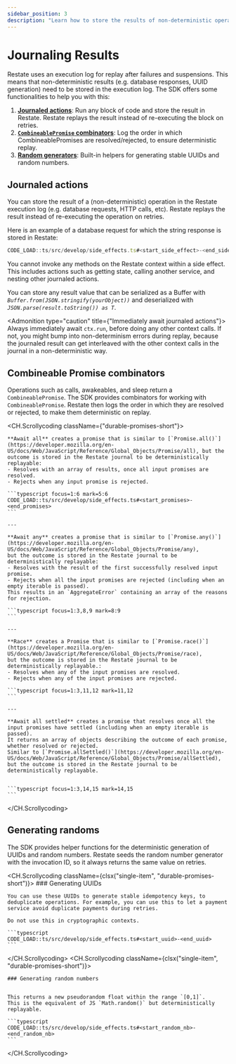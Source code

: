 ```yaml
---
sidebar_position: 3
description: "Learn how to store the results of non-deterministic operations."
---
```



# Journaling Results

Restate uses an execution log for replay after failures and suspensions.
This means that non-deterministic results (e.g. database responses, UUID generation) need to be stored in the execution log.
The SDK offers some functionalities to help you with this:
1. **[Journaled actions](/develop/ts/journaling-results#journaled-actions)**: Run any block of code and store the result in Restate. Restate replays the result instead of re-executing the block on retries.
2. **[`CombineablePromise` combinators](/develop/ts/journaling-results#combineable-promise-combinators)**: Log the order in which CombineablePromises are resolved/rejected, to ensure deterministic replay.
3. **[Random generators](/develop/ts/journaling-results#generating-randoms)**: Built-in helpers for generating stable UUIDs and random numbers.

## Journaled actions
You can store the result of a (non-deterministic) operation in the Restate execution log (e.g. database requests, HTTP calls, etc).
Restate replays the result instead of re-executing the operation on retries.

Here is an example of a database request for which the string response is stored in Restate:
```typescript
CODE_LOAD::ts/src/develop/side_effects.ts#<start_side_effect>-<end_side_effect>
```

You cannot invoke any methods on the Restate context within a side effect.
This includes actions such as getting state, calling another service, and nesting other journaled actions.

You can store any result value that can be serialized as a Buffer with _`Buffer.from(JSON.stringify(yourObject))`_ and deserialized with _`JSON.parse(result.toString()) as T`_.

<Admonition type="caution" title={"Immediately await journaled actions"}>
Always immediately await `ctx.run`, before doing any other context calls.
If not, you might bump into non-determinism errors during replay,
because the journaled result can get interleaved with the other context calls in the journal in a non-deterministic way.
</Admonition>


## Combineable Promise combinators
Operations such as calls, awakeables, and sleep return a `CombineablePromise`.
The SDK provides combinators for working with `CombineablePromise`.
Restate then logs the order in which they are resolved or rejected, to make them deterministic on replay.


<CH.Scrollycoding className={"durable-promises-short"}>

    **Await all** creates a promise that is similar to [`Promise.all()`](https://developer.mozilla.org/en-US/docs/Web/JavaScript/Reference/Global_Objects/Promise/all), but the outcome is stored in the Restate journal to be deterministically replayable:
    - Resolves with an array of results, once all input promises are resolved.
    - Rejects when any input promise is rejected.

    ```typescript focus=1:6 mark=5:6
    CODE_LOAD::ts/src/develop/side_effects.ts#<start_promises>-<end_promises>
    ```

    ---

    **Await any** creates a promise that is similar to [`Promise.any()`](https://developer.mozilla.org/en-US/docs/Web/JavaScript/Reference/Global_Objects/Promise/any),
    but the outcome is stored in the Restate journal to be deterministically replayable:
    - Resolves with the result of the first successfully resolved input promise.
    - Rejects when all the input promises are rejected (including when an empty iterable is passed).
    This results in an `AggregateError` containing an array of the reasons for rejection.

    ```typescript focus=1:3,8,9 mark=8:9
    ```

    ---

    **Race** creates a Promise that is similar to [`Promise.race()`](https://developer.mozilla.org/en-US/docs/Web/JavaScript/Reference/Global_Objects/Promise/race),
    but the outcome is stored in the Restate journal to be deterministically replayable.:
    - Resolves when any of the input promises are resolved.
    - Rejects when any of the input promises are rejected.

    ```typescript focus=1:3,11,12 mark=11,12
    ```

    ---

    **Await all settled** creates a promise that resolves once all the input promises have settled (including when an empty iterable is passed).
    It returns an array of objects describing the outcome of each promise, whether resolved or rejected.
    Similar to [`Promise.allSettled()`](https://developer.mozilla.org/en-US/docs/Web/JavaScript/Reference/Global_Objects/Promise/allSettled),
    but the outcome is stored in the Restate journal to be deterministically replayable.


    ```typescript focus=1:3,14,15 mark=14,15
    ```

</CH.Scrollycoding>

## Generating randoms
The SDK provides helper functions for the deterministic generation of UUIDs and random numbers. Restate seeds the random number generator with the invocation ID, so it always returns the same value on retries.

<CH.Scrollycoding className={clsx("single-item", "durable-promises-short")}>
    ### Generating UUIDs

    You can use these UUIDs to generate stable idempotency keys, to deduplicate operations. For example, you can use this to let a payment service avoid duplicate payments during retries.

    Do not use this in cryptographic contexts.

    ```typescript
    CODE_LOAD::ts/src/develop/side_effects.ts#<start_uuid>-<end_uuid>
    ```

</CH.Scrollycoding>
<CH.Scrollycoding className={clsx("single-item", "durable-promises-short")}>

    ### Generating random numbers


    This returns a new pseudorandom float within the range `[0,1]`.
    This is the equivalent of JS `Math.random()` but deterministically replayable.

    ```typescript
    CODE_LOAD::ts/src/develop/side_effects.ts#<start_random_nb>-<end_random_nb>
    ```
</CH.Scrollycoding>
